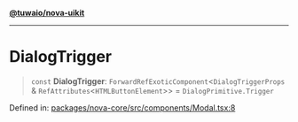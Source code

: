 [**@tuwaio/nova-uikit**](../../../README.md)

***

# DialogTrigger

> `const` **DialogTrigger**: `ForwardRefExoticComponent`\<`DialogTriggerProps` & `RefAttributes`\<`HTMLButtonElement`\>\> = `DialogPrimitive.Trigger`

Defined in: [packages/nova-core/src/components/Modal.tsx:8](https://github.com/TuwaIO/nova-uikit/blob/e8ec05d839f539307762ec792a0848f9d88ecf8f/packages/nova-core/src/components/Modal.tsx#L8)
